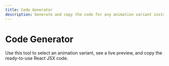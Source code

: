 ```yaml
---
title: Code Generator
description: Generate and copy the code for any animation variant instantly.
---
```



# Code Generator

Use this tool to select an animation variant, see a live preview, and copy the ready-to-use React JSX code.

<AnimationBuilder />
